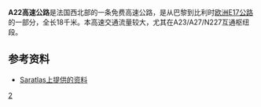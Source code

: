 '''A22高速公路'''是法国西北部的一条免费高速公路，是从巴黎到比利时[[欧洲E17公路|欧洲E17公路]]的一部分，全长18千米。本高速交通流量较大，尤其在A23/A27/N227互通枢纽段。

==参考资料==
* [http://saratlas.free.fr/index.php?page=autoroute&route=a22&lang=fr Saratlas上提供的资料]{{Wayback|url=http://saratlas.free.fr/index.php?page=autoroute&route=a22&lang=fr |date=20120205200055 }}{{fr}}

{{Autoroutes}}

[[Category:法国高速公路|2]]